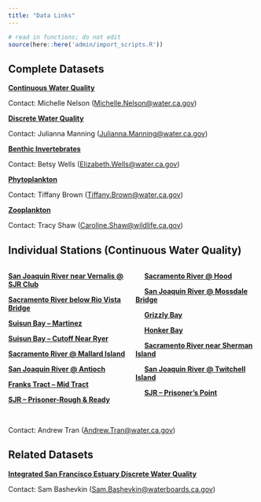 ```yaml
---
title: "Data Links"
---
```


```r
# read in functions; do not edit
source(here::here('admin/import_scripts.R'))
```

## Complete Datasets

[**Continuous Water Quality**](%60r%20get_edi_url(1177)%60)

Contact: Michelle Nelson ([Michelle.Nelson\@water.ca.gov](mailto:Michelle.Nelson@water.ca.gov){.email})

[**Discrete Water Quality**](%60r%20get_edi_url(458)%60)

Contact: Julianna Manning ([Julianna.Manning\@water.ca.gov](mailto:Michelle.Nelson@water.ca.gov){.email})

[**Benthic Invertebrates**](%60r%20get_edi_url(1036)%60)

Contact: Betsy Wells ([Elizabeth.Wells\@water.ca.gov](mailto:Elizabeth.Wells@water.ca.gov){.email})

[**Phytoplankton**](%60r%20get_edi_url(1320)%60)

Contact: Tiffany Brown ([Tiffany.Brown\@water.ca.gov](mailto:Tiffany.Brown@water.ca.gov){.email})

[**Zooplankton**](%60r%20get_edi_url(522)%60)

Contact: Tracy Shaw ([Caroline.Shaw\@wildlife.ca.gov](mailto:Caroline.Shaw@wildlife.ca.gov){.email})

## Individual Stations (Continuous Water Quality)

::::: {style="display: flex;"}
<div>

[**San Joaquin River near Vernalis \@ SJR Club**](https://cdec.water.ca.gov/dynamicapp/QueryF?s=SJR)

[**Sacramento River below Rio Vista Bridge**](https://cdec.water.ca.gov/dynamicapp/QueryF?s=RVB)

[**Suisun Bay – Martinez**](https://cdec.water.ca.gov/dynamicapp/QueryF?s=MRZ)

[**Suisun Bay – Cutoff Near Ryer**](https://cdec.water.ca.gov/dynamicapp/QueryF?s=RYC)

[**Sacramento River \@ Mallard Island**](https://cdec.water.ca.gov/dynamicapp/QueryF?s=MAL)

[**San Joaquin River \@ Antioch**](https://cdec.water.ca.gov/dynamicapp/QueryF?s=ANH)

[**Franks Tract – Mid Tract**](https://cdec.water.ca.gov/dynamicapp/QueryF?s=FRK)

[**SJR – Prisoner-Rough & Ready**](https://cdec.water.ca.gov/dynamicapp/QueryF?s=RRI)

</div>

<div>

  [**Sacramento River \@ Hood**](https://cdec.water.ca.gov/dynamicapp/QueryF?s=SRH)

  [**San Joaquin River \@ Mossdale Bridge**](https://cdec.water.ca.gov/dynamicapp/QueryF?s=MSD)

  [**Grizzly Bay**](https://cdec.water.ca.gov/dynamicapp/QueryF?s=GZL)

  [**Honker Bay**](https://cdec.water.ca.gov/dynamicapp/QueryF?s=HON)

  [**Sacramento River near Sherman Island**](https://cdec.water.ca.gov/dynamicapp/QueryF?s=SSI)

  [**San Joaquin River \@ Twitchell Island**](https://cdec.water.ca.gov/dynamicapp/QueryF?s=TWI)

  [**SJR – Prisoner's Point**](https://cdec.water.ca.gov/dynamicapp/QueryF?s=PPT)

</div>
:::::

<br> Contact: Andrew Tran ([Andrew.Tran\@water.ca.gov](mailto:Andrew.Tran@water.ca.gov){.email})

## Related Datasets

[**Integrated San Francisco Estuary Discrete Water Quality**](%60r%20get_edi_url(731)%60)

Contact: Sam Bashevkin ([Sam.Bashevkin\@waterboards.ca.gov](mailto:Sam.Bashevkin@water.ca.gov){.email})
